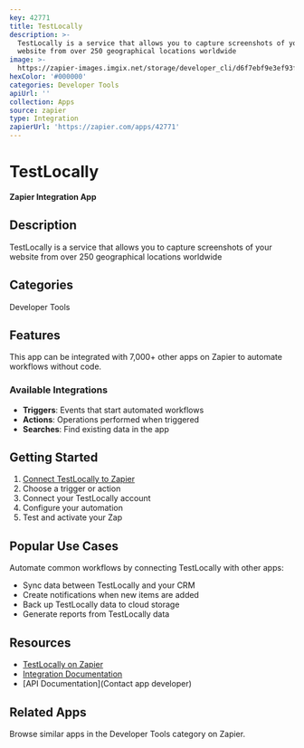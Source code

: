 ```yaml
---
key: 42771
title: TestLocally
description: >-
  TestLocally is a service that allows you to capture screenshots of your
  website from over 250 geographical locations worldwide
image: >-
  https://zapier-images.imgix.net/storage/developer_cli/d6f7ebf9e3ef93f4e24d06f65908f868.png?auto=format%2Ccompress&ixlib=python-3.0.0&q=50
hexColor: '#000000'
categories: Developer Tools
apiUrl: ''
collection: Apps
source: zapier
type: Integration
zapierUrl: 'https://zapier.com/apps/42771'
---
```

# TestLocally

**Zapier Integration App**

## Description

TestLocally is a service that allows you to capture screenshots of your website from over 250 geographical locations worldwide

## Categories

Developer Tools

## Features

This app can be integrated with 7,000+ other apps on Zapier to automate workflows without code.

### Available Integrations

- **Triggers**: Events that start automated workflows
- **Actions**: Operations performed when triggered
- **Searches**: Find existing data in the app

## Getting Started

1. [Connect TestLocally to Zapier](https://zapier.com/apps/42771)
2. Choose a trigger or action
3. Connect your TestLocally account
4. Configure your automation
5. Test and activate your Zap

## Popular Use Cases

Automate common workflows by connecting TestLocally with other apps:

- Sync data between TestLocally and your CRM
- Create notifications when new items are added
- Back up TestLocally data to cloud storage
- Generate reports from TestLocally data

## Resources

- [TestLocally on Zapier](https://zapier.com/apps/42771)
- [Integration Documentation](https://zapier.com/apps/42771/integrations)
- [API Documentation](Contact app developer)

## Related Apps

Browse similar apps in the Developer Tools category on Zapier.
